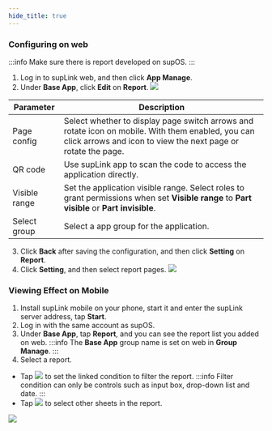 ```yaml
---
hide_title: true
---
```


### Configuring on web

:::info
Make sure there is report developed on supOS.
:::

1. Log in to supLink web, and then click **App Manage**.
2. Under **Base App**, click **Edit** on **Report**.
![](https://wordpressfreezonex.oss-accelerate.aliyuncs.com/supLink/36.png)

<table>
    <thead>
      <tr>
        <th>Parameter</th>
        <th>Description</th>
      </tr>
    </thead>
    <tbody>
      <tr>
        <td>Page config</td>
        <td>Select whether to display page switch arrows and rotate icon on mobile. With them enabled, you can click arrows and icon to view the next page or rotate the page.</td>
      </tr>
      <tr>
        <td>QR code</td>
        <td>Use supLink app to scan the code to access the application directly.</td>
      </tr>
      <tr>
        <td>Visible range</td>
        <td>Set the application visible range. Select roles to grant permissions when set <b>Visible range</b> to <b>Part visible</b> or <b>Part invisible</b>.</td>
      </tr>
      <tr>
        <td>Select group</td>
        <td>Select a app group for the application.</td>
      </tr>
    </tbody>
</table>

3. Click **Back** after saving the configuration, and then click **Setting** on **Report**.
4. Click **Setting**, and then select report pages.
![](https://wordpressfreezonex.oss-accelerate.aliyuncs.com/supLink/37.png)

### Viewing Effect on Mobile

1. Install supLink mobile on your phone, start it and enter the supLink server address, tap **Start**.
2. Log in with the same account as supOS.
3. Under **Base App**, tap **Report**, and you can see the report list you added on web.
:::info
The **Base App** group name is set on web in **Group Manage**.
:::
4. Select a report.
- Tap ![](https://wordpressfreezonex.oss-accelerate.aliyuncs.com/supLink/39.png) to set the linked condition to filter the report.
:::info
Filter condition can only be controls such as input box, drop-down list and date.
:::
- Tap ![](https://wordpressfreezonex.oss-accelerate.aliyuncs.com/supLink/40.png) to select other sheets in the report.
<img className="image-zoom" src="https://wordpressfreezonex.oss-accelerate.aliyuncs.com/supLink/38.png" />



